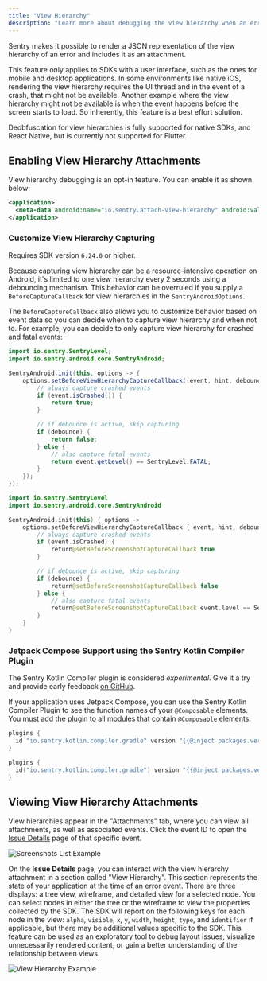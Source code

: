 ```yaml
---
title: "View Hierarchy"
description: "Learn more about debugging the view hierarchy when an error occurs. Sentry pairs the view hierarchy representation with the original event, giving you additional insight into issues."
---
```


Sentry makes it possible to render a JSON representation of the view hierarchy of an error and includes it as an <PlatformLink to="/enriching-events/attachments/">attachment</PlatformLink>.

This feature only applies to SDKs with a user interface, such as the ones for mobile and desktop applications. In some environments like native iOS, rendering the view hierarchy requires the UI thread and in the event of a crash, that might not be available. Another example where the view hierarchy might not be available is when the event happens before the screen starts to load. So inherently, this feature is a best effort solution.

<Note>

Deobfuscation for view hierarchies is fully supported for native SDKs, and React Native, but is currently not supported for Flutter.

</Note>

## Enabling View Hierarchy Attachments

View hierarchy debugging is an opt-in feature. You can enable it as shown below:

```xml {filename:AndroidManifest.xml}
<application>
  <meta-data android:name="io.sentry.attach-view-hierarchy" android:value="true" />
</application>
```

### Customize View Hierarchy Capturing

<Note>

Requires SDK version `6.24.0` or higher.

</Note>

Because capturing view hierarchy can be a resource-intensive operation on Android, it's limited to one view hierarchy every 2 seconds using a debouncing mechanism. This behavior can be overruled if you supply a `BeforeCaptureCallback` for view hierarchies in the `SentryAndroidOptions`.

The `BeforeCaptureCallback` also allows you to customize behavior based on event data so you can decide when to capture view hierarchy and when not to. For example, you can decide to only capture view hierarchy for crashed and fatal events:

```java
import io.sentry.SentryLevel;
import io.sentry.android.core.SentryAndroid;

SentryAndroid.init(this, options -> {
    options.setBeforeViewHierarchyCaptureCallback((event, hint, debounce) -> {
        // always capture crashed events
        if (event.isCrashed()) {
            return true;
        }

        // if debounce is active, skip capturing
        if (debounce) {
            return false;
        } else {
            // also capture fatal events
            return event.getLevel() == SentryLevel.FATAL;
        }
    });
});
```

```kotlin
import io.sentry.SentryLevel
import io.sentry.android.core.SentryAndroid

SentryAndroid.init(this) { options ->
    options.setBeforeViewHierarchyCaptureCallback { event, hint, debounce ->
        // always capture crashed events
        if (event.isCrashed) {
            return@setBeforeScreenshotCaptureCallback true
        }

        // if debounce is active, skip capturing
        if (debounce) {
            return@setBeforeScreenshotCaptureCallback false
        } else {
            // also capture fatal events
            return@setBeforeScreenshotCaptureCallback event.level == SentryLevel.FATAL
        }
    }
}
```

### Jetpack Compose Support using the Sentry Kotlin Compiler Plugin

<Note>

The Sentry Kotlin Compiler plugin is considered _experimental_. Give it a try and provide early feedback [on GitHub](https://github.com/getsentry/sentry-android-gradle-plugin).

</Note>

If your application uses Jetpack Compose, you can use the <PlatformLink to="/enhance-errors/kotlin-compiler-plugin/">Sentry Kotlin Compiler Plugin</PlatformLink> to see the function names of your `@Composable` elements. You must add the plugin to all modules that contain `@Composable` elements.

```groovy {filename:app/build.gradle}
plugins {
  id "io.sentry.kotlin.compiler.gradle" version "{{@inject packages.version('sentry.kotlin.compiler-plugin', '3.7.0') }}"
}
```

```kotlin {filename:app/build.gradle.kts}
plugins {
  id("io.sentry.kotlin.compiler.gradle") version "{{@inject packages.version('sentry.kotlin.compiler-plugin', '3.7.0') }}"
}
```

## Viewing View Hierarchy Attachments

View hierarchies appear in the "Attachments" tab, where you can view all attachments, as well as associated events. Click the event ID to open the [Issue Details](/product/issues/issue-details) page of that specific event.

![Screenshots List Example](/img/viewhierarchy-list-example.png)

On the **Issue Details** page, you can interact with the view hierarchy attachment in a section called "View Hierarchy". This section represents the state of your application at the time of an error event. There are three displays: a tree view, wireframe, and detailed view for a selected node. You can select nodes in either the tree or the wireframe to view the properties collected by the SDK. The SDK will report on the following keys for each node in the view: `alpha`, `visible`, `x`, `y`, `width`, `height`, `type`, and `identifier` if applicable, but there may be additional values specific to the SDK. This feature can be used as an exploratory tool to debug layout issues, visualize unnecessarily rendered content, or gain a better understanding of the relationship between views.

![View Hierarchy Example](./img/viewhierarchy-example-android.png)
